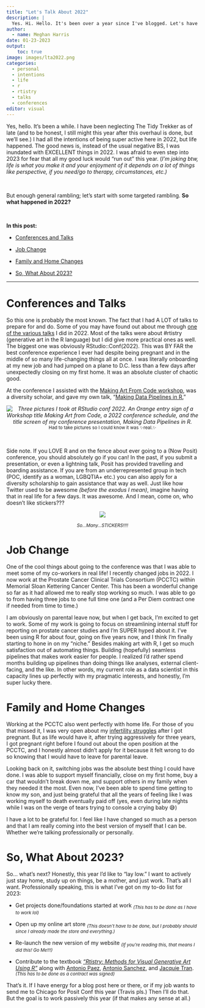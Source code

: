 ```yaml
---
title: "Let's Talk About 2022"
description: |
  Yes. Hi. Hello. It's been over a year since I've blogged. Let's have a chat about 2022. 
author:
  - name: Meghan Harris
date: 01-23-2023
output:
    toc: true
image: images/lta2022.png
categories:
  - personal
  - intentions
  - life
  - r
  - rtistry
  - talks
  - conferences
editor: visual
---
```


Yes, hello. It's been a while. I have been neglecting The Tidy Trekker as of late (and to be honest, I still might this year after this overhaul is done, but we'll see.) I had all the intentions of being super active here in 2022, but life happened. The good news is, instead of the usual negative BS, I was inundated with EXCELLENT things in 2022. I was afraid to even step into 2023 for fear that all my good luck would "run out" this year. (*I'm joking btw, life is what you make it and your enjoyment of it depends on a lot of things like perspective, if you need/go to therapy, circumstances, etc.)*

<br>

But enough general rambling; let's start with some targeted rambling. **So what happened in 2022?**

<br>

**In this post:**

-   [Conferences and Talks]

-   [Job Change]

-   [Family and Home Changes]

-   [So, What About 2023?]

------------------------------------------------------------------------

# Conferences and Talks

So this one is probably the most known. The fact that I had A LOT of talks to prepare for and do. Some of you may have found out about me through [one of the various talks](talks.html) I did in 2022. Most of the talks were about #rtistry (generative art in the R language) but I did give more practical ones as well. The biggest one was obviously RStudio::Conf(2022). This was BY FAR the best conference experience I ever had despite being pregnant and in the middle of so many life-changing things all at once. I was literally onboarding at my new job and had jumped on a plane to D.C. less than a few days after unexpectedly closing on my first home. It was an absolute cluster of chaotic good.

At the conference I assisted with the [Making Art From Code workshop](https://art-from-code.netlify.app/), was a diversity scholar, and gave my own talk, "[Making Data Pipelines in R.](talks/pipelines_in_r/pipelines_in_r.html)"

<center>*![Three pictures I took at RStudio conf 2022. An Orange entry sign of a Workshop title Making Art from Code, a 2022 conference schedule, and the title screen of my conference presentation, Making Data Pipelines in R.](images/conf_2.png)* <sub>Had to take pictures so I could know it was ✨real.✨</sub> <br></center>

<br>

Side note. If you LOVE R and on the fence about ever going to a (Now Posit) conference, you should absolutely go if you can! In the past, if you submit a presentation, or even a lightning talk, Posit has provided travelling and boarding assistance. If you are from an underrepresented group in tech (POC, identify as a woman, LGBQTIA+ etc.) you can also apply for a diversity scholarship to gain assistance that way as well. Just like how Twitter used to be awesome *(before the exodus I mean)*, imagine having that in real life for a few days. It was awesome. And I mean, come on, who doesn't like stickers???

<center>

![](images/conf_1.png){fig-alt="Three pictures I've taken at the 2022 RStudio conference. A pile of hex stickers on a table, a bathroom mirror selfie of me showing my baby bump before I gave my presentation, and a pile of souvenirs on a bed including generative art pictures, a R Studio cheat sheet, my badge, and some hex stickers."}

<sub>*So...Many...STICKERS!!!!*</sub>

</center>

# Job Change

One of the cool things about going to the conference was that I was able to meet some of my co-workers in real life! I recently changed jobs in 2022. I now work at the Prostate Cancer Clinical Trials Consortium (PCCTC) within Memorial Sloan Kettering Cancer Center. This has been a wonderful change so far as it had allowed me to really stop working so much. I was able to go to from having three jobs to one full time one (and a Per Diem contract one if needed from time to time.)

I am obviously on parental leave now, but when I get back, I'm excited to get to work. Some of my work is going to focus on streamlining internal stuff for reporting on prostate cancer studies and I'm SUPER hyped about it. I've been using R for about four, going on five years now, and I think I'm finally starting to hone in on my "niche." Besides making art with R, I get so much satisfaction out of automating things. Building (hopefully) seamless pipelines that makes work easier for people. I realized I'd rather spend months building up pipelines than doing things like analyses, external client-facing, and the like. In other words, my current role as a data scientist in this capacity lines up perfectly with my pragmatic interests, and honestly, I'm super lucky there.

# Family and Home Changes

Working at the PCCTC also went perfectly with home life. For those of you that missed it, I was very open about my [infertility struggles](https://meghansharris.shinyapps.io/A_Fertility_Journey/?_ga=2.49472864.796738959.1675303563-1161739068.1675303563) after I got pregnant. But as life would have it, after trying aggressively for three years, I got pregnant right before I found out about the open position at the PCCTC, and I honestly almost didn't apply for it because it felt wrong to do so knowing that I would have to leave for parental leave.

Looking back on it, switching jobs was the absolute best thing I could have done. I was able to support myself financially, close on my first home, buy a car that wouldn't break down me, and support others in my family when they needed it the most. Even now, I've been able to spend time getting to know my son, and just being grateful that all the years of feeling like I was working myself to death eventually paid off (yes, even during late nights while I was on the verge of tears trying to console a crying baby 😅)

I have a lot to be grateful for. I feel like I have changed so much as a person and that I am really coming into the best version of myself that I can be. Whether we're talking professionally or personally.

# So, What About 2023?

So... what's next? Honestly, this year I'd like to "lay low." I want to actively just stay home, study up on things, be a mother, and just work. That's all I want. Professionally speaking, this is what I've got on my to-do list for 2023:

-   Get projects done/foundations started at work <sub>*(This has to be done as I have to work lol)*</sub>

-   Open up my online art store <sub>*(This doesn't have to be done, but I probably should since I already made the store and everything.)*</sub>

-   Re-launch the new version of my website <sub>*(If you're reading this, that means I did this! Go Me!!!)*</sub>

-   Contribute to the textbook [*"Rtistry: Methods for Visual Generative Art Using R"*](https://twitter.com/meghansharris/status/1620256954433273859?s=20&t=D2O6oV0SAKmRK4nmZwK_hg) along with [Antonio Paez](https://fosstodon.org/@paezha@mastodon.online), [Antonio Sanchez](https://twitter.com/aschinchon), and [Jacquie Tran](https://fosstodon.org/@jacquietran@mastodon.social). <sub>*(This has to be done as a contract was signed)*</sub>

That's it. If I have energy for a blog post here or there, or if my job wants to send me to Chicago for Posit Conf this year (Travis pls.) Then I'll do that. But the goal is to work passively this year (if that makes any sense at all.)
